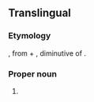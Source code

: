 ==Translingual==
{{wikipedia}}
{{wikispecies}}

===Etymology===
{{etyl|NL.|mul}}, from {{etyl|grc|mul}} {{m|grc|πολύς||many}} + {{m|grc|κυττάρια}}, diminutive of {{m|grc|κύτος||hollow, vessel}}.

===Proper noun===
{{taxoninfl}}

# {{taxon|suborder|class|Radiolaria|those having more than one central capsule; largely replaced by {{term|polyzoa}}}}